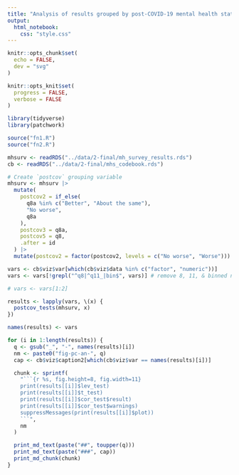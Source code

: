 ```yaml
---
title: "Analysis of results grouped by post-COVID-19 mental health status"
output:
  html_notebook:
    css: "style.css"
---
```


```r
knitr::opts_chunk$set(
  echo = FALSE,
  dev = "svg"
)

knitr::opts_knit$set(
  progress = FALSE,
  verbose = FALSE
)
```

```r
library(tidyverse)
library(patchwork)
```

```r
source("fn1.R")
source("fn2.R")
```

```r
mhsurv <- readRDS("../data/2-final/mh_survey_results.rds")
cb <- readRDS("../data/2-final/mhs_codebook.rds")
```

```r
# Create `postcov` grouping variable
mhsurv <- mhsurv |>
  mutate(
    postcov2 = if_else(
      q8a %in% c("Better", "About the same"),
      "No worse",
      q8a
    ),
    postcov3 = q8a,
    postcov5 = q8,
    .after = id
  ) |>
  mutate(postcov2 = factor(postcov2, levels = c("No worse", "Worse")))
```

```r
vars <- cb$viz$var[which(cb$viz$data %in% c("factor", "numeric"))]
vars <- vars[!grepl("^q8|^q11_|bin$", vars)] # remove 8, 11, & binned numeric Qs

# vars <- vars[1:2]

results <- lapply(vars, \(x) {
  postcov_tests(mhsurv, x)
})

names(results) <- vars
```

```r
for (i in 1:length(results)) {
  q <- gsub("_", "-", names(results)[i])
  nm <- paste0("fig-pc-an-", q)
  cap <- cb$viz$caption2[which(cb$viz$var == names(results)[i])]

  chunk <- sprintf(
    "```{r %s, fig.height=8, fig.width=11}
    print(results[[i]]$lev_test)
    print(results[[i]]$t_test)
    print(results[[i]]$cor_test$result)
    print(results[[i]]$cor_test$warnings)
    suppressMessages(print(results[[i]]$plot))
    ```",
    nm
  )

  print_md_text(paste("##", toupper(q)))
  print_md_text(paste("###", cap))
  print_md_chunk(chunk)
}
```
